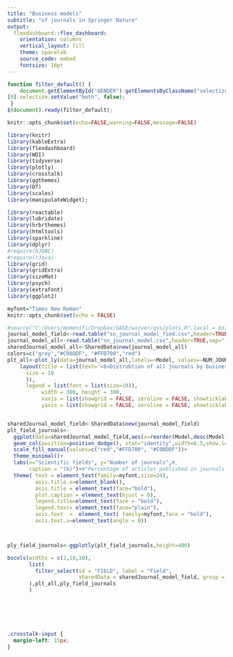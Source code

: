 ```yaml
---
title: "Business models"
subtitle: "of journals in Springer Nature"
output:
  flexdashboard::flex_dashboard:
    orientation: columns
    vertical_layout: fill
    theme: spacelab
    source_code: embed
    fontsize: 16pt
---
```


```js
function filter_default() {
    document.getElementById("GENDER").getElementsByClassName("selectized") 
[0].selectize.setValue("both", false);
 }
$(document).ready(filter_default);
```

```r
knitr::opts_chunk$set(echo=FALSE,warning=FALSE,message=FALSE)
```

```r
library(knitr)
library(kableExtra)
library(flexdashboard)
library(WDI)
library(tidyverse)
library(plotly)
library(crosstalk)
library(ggthemes)
library(DT)
library(scales)
library(manipulateWidget); 

library(reactable)
library(lubridate)
library(hrbrthemes)
library(htmltools)
library(sparkline)
library(dplyr)
#require(RJDBC)
#require(rJava)
library(grid)
library(gridExtra)
library(sizeMat)
library(psych) 
library(extrafont)
library(ggplot2)

myfont="Times New Roman"
knitr::opts_chunk$set(echo = FALSE)

#source("C:/Users/momenifi/Dropbox/OASE/waiver/qss/plots.R",local = knitr::knit_global())
journal_model_field<-read.table("sn_journal_model_fied.csv",header=TRUE,sep=",",quote="\r",dec = ".")
journal_model_all<-read.table("sn_journal_model.csv",header=TRUE,sep=",",quote="\r",dec = ".")
sharedJournal_model_all<-SharedData$new(journal_model_all)
colors=c("grey","#C08DDF", "#FFD700","red")
plt_all<-plot_ly(data=journal_model_all,labels=~Model, values=~NUM_JOURNALS, type="pie",textinfo = "value",marker = list(colors = colors)) %>% 
    layout(title = list(text='<b>Distrubtion of all journals by business model</b>',font=list(
      size = 10
      )),
      legend = list(font = list(size=10)),
           width = 300, height = 300,
           xaxis = list(showgrid = FALSE, zeroline = FALSE, showticklabels = FALSE),
           yaxis = list(showgrid = FALSE, zeroline = FALSE, showticklabels = FALSE))


sharedJournal_model_field<-SharedData$new(journal_model_field)
plt_field_journals<-
  ggplot(data=sharedJournal_model_field,aes(x=reorder(Model,desc(Model)), y=NUM_ITEMS,fill=Model )) +
  geom_col(position=position_dodge(), stat="identity",width=0.5,show.legend=FALSE) +
  scale_fill_manual(values=c("red","#FFD700", "#C08DDF"))+   
  theme_minimal()+
  labs(x="Scientific fields", y="Number of journals",#,
       caption = "(b)")+#"Percentage of articles published in journals 3 models across four groups of countries") +
  theme( text = element_text(family=myfont,size=24),
         axis.title.x=element_blank(),
         axis.title = element_text(face="bold"),
         plot.caption = element_text(hjust = 0),
         legend.title=element_text(face = "bold"),
         legend.text= element_text(face="plain"),
         axis.text  =  element_text( family=myfont,face = "bold"),
         axis.text.x=element_text(angle = 0))



ply_field_journals<-ggplotly(plt_field_journals,height=400)

bscols(widths = c(2,10,10),
       list(
         filter_select(id = "FIELD", label = "Field",
                       sharedData = sharedJournal_model_field, group = ~ FIELD,multiple=FALSE,allLevels = FALSE)
       ),plt_all,ply_field_journals
       )
  
  





```

```css
.crosstalk-input {
  margin-left: 15px;
}
```
